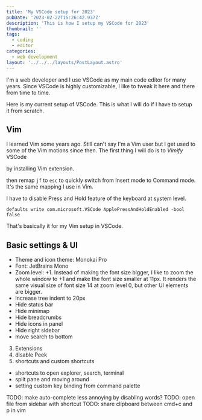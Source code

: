 ```yaml
---
title: 'My VSCode setup for 2023'
pubDate: '2023-02-22T15:26:42.937Z'
description: 'This is how I setup my VSCode for 2023'
thumbnail: ''
tags:
  - coding
  - editor
categories:
  - web development
layout: '../../../layouts/PostLayout.astro'
---
```


I'm a web developer and I use VSCode as my main code editor for many years.
Since VSCode is highly customizable,
I like to tweak it here and there from time to time.

Here is my current setup of VSCode.
This is what I will do if I have to setup it from scratch.

## Vim

I learned Vim some years ago. Still can't say I'm a Vim user but I get used to some of the Vim motions since then.
The first thing I will do is to _Vimify_ VSCode

by installing Vim extension.

then remap `jf` to `esc` to quickly switch from Insert mode to Command mode.
It's the same mapping I use in Vim.

I have to disable Press and Hold feature of the keyboard at system level.

```
defaults write com.microsoft.VSCode ApplePressAndHoldEnabled -bool false
````

That's basically it for my Vim setup in VSCode.

## Basic settings & UI

- Theme and icon theme: Monokai Pro
- Font: JetBrains Mono
- Zoom level: +1. Instead of making the font size bigger, I like to zoom the whole window to +1 and make the font size smaller at 11px. It renders the same visual size of font size 14 at zoom level 0, but other UI elements are bigger.
- Increase tree indent to 20px
- Hide status bar
- Hide minimap
- Hide breadcrumbs
- Hide icons in panel
- Hide right sidebar
- move search to bottom

3. Extensions
5. disable Peek
6. shortcuts and custom shortcuts
  - shortcuts to open explorer, search, terminal
  - split pane and moving around
  - setting custom key binding from command palette

TODO: make auto-complete less annoying by disabling words?
TODO: open file from sidebar with shortcut
TODO: share clipboard between cmd+c and p in vim
